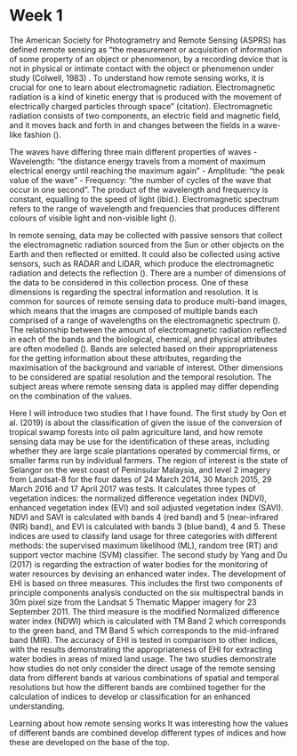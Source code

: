 # Week 1

The American Society for Photogrametry and Remote Sensing (ASPRS) has defined remote sensing as "the measurement or acquisition of information of some property of an object or phenomenon, by a recording device that is not in physical or intimate contact with the object or phenomenon under study (Colwell, 1983) . To understand how remote sensing works, it is crucial for one to learn about electromagnetic radiation. Electromagnetic radiation is a kind of kinetic energy that is produced with the movement of electrically charged particles through space" (citation). Electromagnetic radiation consists of two components, an electric field and magnetic field, and it moves back and forth in and changes between the fields in a wave-like fashion ().

The waves have differing three main different properties of waves - Wavelength: "the distance energy travels from a moment of maximum electrical energy until reaching the maximum again" - Amplitude: "the peak value of the wave" - Frequency: "the number of cycles of the wave that occur in one second". The product of the wavelength and frequency is constant, equalling to the speed of light (ibid.). Electromagnetic spectrum refers to the range of wavelength and frequencies that produces different colours of visible light and non-visible light ().

In remote sensing, data may be collected with passive sensors that collect the electromagnetic radiation sourced from the Sun or other objects on the Earth and then reflected or emitted. It could also be collected using active sensors, such as RADAR and LiDAR, which produce the electromagnetic radiation and detects the reflection (). There are a number of dimensions of the data to be considered in this collection process. One of these dimensions is regarding the spectral information and resolution. It is common for sources of remote sensing data to produce multi-band images, which means that the images are composed of multiple bands each comprised of a range of wavelengths on the electromagnetic spectrum (). The relationship between the amount of electromagnetic radiation reflected in each of the bands and the biological, chemical, and physical attributes are often modelled (). Bands are selected based on their appropriateness for the getting information about these attributes, regarding the maximisation of the background and variable of interest. Other dimensions to be considered are spatial resolution and the temporal resolution. The subject areas where remote sensing data is applied may differ depending on the combination of the values.

Here I will introduce two studies that I have found. The first study by Oon et al. (2019) is about the classification of given the issue of the conversion of tropical swamp forests into oil palm agriculture land, and how remote sensing data may be use for the identification of these areas, including whether they are large scale plantations operated by commercial firms, or smaller farms run by individual farmers. The region of interest is the state of Selangor on the west coast of Peninsular Malaysia, and level 2 imagery from Landsat-8 for the four dates of 24 March 2014, 30 March 2015, 29 March 2016 and 17 April 2017 was tests. It calculates three types of vegetation indices: the normalized difference vegetation index (NDVI), enhanced vegetation index (EVI) and soil adjusted vegetation index (SAVI). NDVI and SAVI is calculated with bands 4 (red band) and 5 (near-infrared (NIR) band), and EVI is calculated with bands 3 (blue band), 4 and 5. These indices are used to classify land usage for three categories with different methods: the supervised maximum likelihood (ML), random tree (RT) and support vector machine (SVM) classifier. The second study by Yang and Du (2017) is regarding the extraction of water bodies for the monitoring of water resources by devising an enhanced water index. The development of EHI is based on three measures. This includes the first two components of principle components analysis conducted on the six multispectral bands in 30m pixel size from the Landsat 5 Thematic Mapper imagery for 23 September 2011. The third measure is the modified Normalized difference water index (NDWI) which is calculated with TM Band 2 which corresponds to the green band, and TM Band 5 which corresponds to the mid-infrared band (MIR). The accuracy of EHI is tested in comparison to other indices, with the results demonstrating the appropriateness of EHI for extracting water bodies in areas of mixed land usage. The two studies demonstrate how studies do not only consider the direct usage of the remote sensing data from different bands at various combinations of spatial and temporal resolutions but how the different bands are combined together for the calculation of indices to develop or classification for an enhanced understanding.

Learning about how remote sensing works It was interesting how the values of different bands are combined develop different types of indices and how these are developed on the base of the top.

